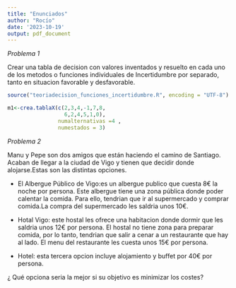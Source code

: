 ```yaml
---
title: "Enunciados"
author: "Rocío"
date: '2023-10-19'
output: pdf_document
---
```

*Problema 1* 

Crear una tabla de decision con valores inventados y resuelto en cada uno de los metodos o funciones individuales de Incertidumbre por separado, tanto en situacion favorable y desfavorable.
```r
source("teoriadecision_funciones_incertidumbre.R", encoding = "UTF-8")

m1<-crea.tablaX(c(2,3,4,-1,7,8,
                  6,2,4,5,1,0),
                numalternativas =4 ,
                numestados = 3)

```

*Problema 2 *

Manu y Pepe son dos amigos que están haciendo el camino de Santiago. Acaban de llegar a la ciudad de Vigo y tienen que decidir donde alojarse.Estas son las distintas opciones.

-   El Albergue Público de Vigo:es un albergue publico que cuesta 8€ la noche por persona. Este albergue tiene una zona pública donde poder calentar la comida. Para ello, tendrian que ir al supermercado y comprar comida.La compra del supermercado les saldria unos 10€.

-   Hotal Vigo: este hostal les ofrece una habitacion donde dormir que les saldria unos 12€ por persona. El hostal no tiene zona para preparar comida, por lo tanto, tendrian que salir a cenar a un restaurante que hay al lado. El menu del restaurante les cuesta unos 15€ por persona.

-   Hotel: esta tercera opcion incluye alojamiento y buffet por 40€ por persona.

¿ Qué opciona seria la mejor si su objetivo es minimizar los costes?

